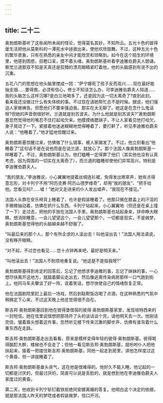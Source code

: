 ```yaml
---
---
---
```

title: 二十二
---




奥勃朗斯基听了这些闻所未闻的怪论，觉得莫名其妙，不知所云。五光十色的彼得堡生活把他从莫斯科的一潭死水中拯救出来，使他欢欣鼓舞。不过，这种五光十色的繁华景象，只有在熟悉的亲友中间才能欣赏和领略到。如今在这个陌生的环境里，他感到困惑，目瞪口呆，摸不着头绪。奥勃朗斯基听着李迪雅伯爵夫人朗诵，察觉兰道那双不知是天真还是狡猾的漂亮眼睛紧盯着他，他的头脑感到有说不出的沉重。

五花八门的思想在他头脑里搅成一团：“萨宁娜死了孩子反而高兴……现在最好能抽支烟……要得救，必须有信心，修士不知该怎么办，可李迪雅伯爵夫人知道……我的头脑怎么这样沉哪?是白兰地喝多了，还是因为这一切太离奇了?直到此刻，看来我还没做过什么有失体统的事。不过现在请她帮忙总不是时候。据说，他们强迫人家做祷告。但愿他们不要来强迫我。那实在太无聊了。她这是在念什么鬼话呀?但她的声音倒很好听。兰道就是别苏波夫。为什么他就是别苏波夫?”奥勃朗斯基忽然觉得他的嘴忍不住打起哈欠来。他摸摸络腮胡子，不让人家看见他打哈欠，身子晃动了一下。紧接着他迷迷糊糊地觉得睡着了，要打鼾了，听见李迪雅伯爵夫人说：“他睡着了。”他才猛地惊醒过来。

奥勃朗斯基惊醒过来，仿佛做了什么错事，被人家揭发了。不过，他立刻看出“他睡着了”这句话不是在说他而是在说兰道，就放心了。那个法国人像奥勃朗斯基一样睡着了。不过，奥勃朗斯基认为，他打瞌睡一定得罪了他们（其实他也没有认真考虑，因为周围的一切实在太离奇了），而兰道的瞌睡却使他们异常高兴，特别是李迪雅伯爵夫人。

“我的朋友，”李迪雅说，小心翼翼地提着丝绸连衫裙，免得发出窸窣声，她有点得意忘形，对卡列宁不用“阿历克赛·阿历山德罗维奇”，却用“我的朋友”、“把手给他。您看见吗?……嘘！”她对又走进来的仆人发出嘘声，“我现在不接见。”

法国人头靠在安乐椅背上睡着了，也许是假装睡着了。他那只搁在膝盖上的汗湿的手微微抽动着，仿佛在抓什么东西。卡列宁站起来，小心翼翼地（但还是在桌上撞了一下）走过去，把他的手放在法国人手里。奥勃朗斯基也站起身来，拼命睁大眼睛，想消除睡意，一会儿望望这个，一会儿望望那个。一切都是现实，不是做梦。奥勃朗斯基觉得他的头脑越来越不舒服了。

“叫最后来的那个人，那个有所企求的人滚出去！叫他滚出去！”法国人用法语说，没有睁开眼睛。

“对不起，不过您也看见……您十点钟再来吧，最好是明天来。”

“叫他滚出去！”法国人不耐烦地重复说。“他这是不是指我呀?”

奥勃朗斯基得到肯定的回答后，忘记了他想求李迪雅的事，忘记了妹妹的事，一心想尽快离开这地方，就踮着脚尖走出去，然后像逃离传染病房那样一口气跑到街上。他同马车夫攀谈了好一阵，说着笑话，想尽快使自己的情绪恢复正常。

他在法国剧院里赶上最后一场戏，然后到鞑靼饭店喝了点酒，在这种熟悉的气氛中稍微定下心来，不过这天晚上他总觉得很不自在。

斯吉邦·奥勃朗斯基回到他在彼得堡借宿的彼得·奥勃朗斯基家里，发现培特西来的一封短信。她在信里说很想把那场开了头的谈话谈个完，请他明天去一次。他刚读完信，皱着眉头想着这件事，忽然听见楼下传来沉重的脚步声，仿佛有谁背着什么重东西在走路。

斯吉邦·奥勃朗斯基走出去看看，原来是模样变得年轻的彼得·奥勃朗斯基。彼得喝得酩酊大醉，楼梯也不会走了；但他一看见斯吉邦·奥勃朗斯基，就吩咐仆人把他扶起来，接着一把搂住斯吉邦·奥勃朗斯基，同他一起走到房里，讲他怎样度过这个黄昏，但一讲就睡着了。

斯吉邦·奥勃朗斯基垂头丧气，这在他是很难得的。他好久不能入睡。他记起的一切都是讨厌的，但最讨厌的，简直可以说是丢脸的，就是想到他在李迪雅伯爵夫人家度过的黄昏。

第二天，他收到卡列宁斩钉截铁拒绝同安娜离婚的答复。他明白这个决定的依据，就是那法国人昨天的梦呓或者假装做梦，信口开河。
